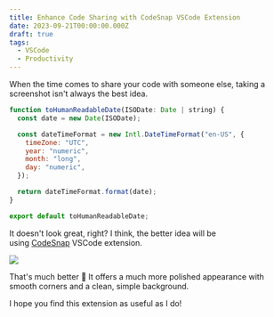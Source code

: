 ```yaml
---
title: Enhance Code Sharing with CodeSnap VSCode Extension
date: 2023-09-21T00:00:00.000Z
draft: true
tags:
  - VSCode
  - Productivity
---
```


When the time comes to share your code with someone else, taking a screenshot isn't always the best idea.

```javascript
function toHumanReadableDate(ISODate: Date | string) {
  const date = new Date(ISODate);

  const dateTimeFormat = new Intl.DateTimeFormat("en-US", {
    timeZone: "UTC",
    year: "numeric",
    month: "long",
    day: "numeric",
  });

  return dateTimeFormat.format(date);
}

export default toHumanReadableDate;
```

It doesn't look great, right? I think, the better idea will be using [CodeSnap](https://marketplace.visualstudio.com/items?itemName=adpyke.codesnap) VSCode extension.

![](/post-images/condesnap-example.jpg)

That's much better 🤩 It offers a much more polished appearance with smooth corners and a clean, simple background.

I hope you find this extension as useful as I do!
